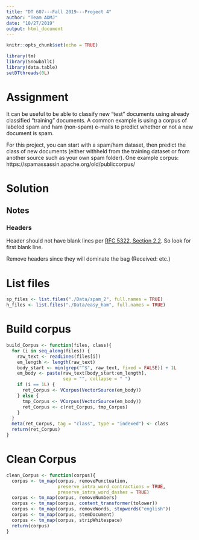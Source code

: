 ```yaml
---
title: "DT 607---Fall 2019---Project 4"
author: "Team ADMJ"
date: "10/27/2019"
output: html_document
---
```


```r
knitr::opts_chunk$set(echo = TRUE)
```
```r
library(tm)
library(SnowballC)
library(data.table)
setDTthreads(0L)
```

# Assignment
It can be useful to be able to classify new "test" documents using already
classified "training" documents.  A common example is using a corpus of labeled
spam and ham (non-spam) e-mails to predict whether or not a new document is spam.  

For this project, you can start with a spam/ham dataset, then predict the class
of new documents (either withheld from the training dataset or from another
source such as your own spam folder). One example corpus:
https://spamassassin.apache.org/old/publiccorpus/

# Solution
## Notes
### Headers
Header should not have blank lines per
[RFC 5322, Section 2.2](https://tools.ietf.org/html/rfc5322). So look for first
blank line.

Remove headers since they will dominate the bag (Received: etc.)

# List files
```r
sp_files <- list.files("./Data/spam_2", full.names = TRUE)
h_files <- list.files("./Data/easy_ham", full.names = TRUE)
```

# Build corpus
```r
build_Corpus <- function(files, class){
  for (i in seq_along(files)) {
    raw_text <- readLines(files[i])
    em_length <- length(raw_text)
    body_start <- min(grep("^$", raw_text, fixed = FALSE)) + 1L
    em_body <- paste(raw_text[body_start:em_length],
                     sep = "", collapse = " ")
    if (i == 1L) {
      ret_Corpus <- VCorpus(VectorSource(em_body))
    } else {
      tmp_Corpus <- VCorpus(VectorSource(em_body))
      ret_Corpus <- c(ret_Corpus, tmp_Corpus)
    }
  }
  meta(ret_Corpus, tag = "class", type = "indexed") <- class
  return(ret_Corpus)
}
```


# Clean Corpus
```r
clean_Corpus <- function(corpus){
  corpus <- tm_map(corpus, removePunctuation,
                   preserve_intra_word_contractions = TRUE,
                   preserve_intra_word_dashes = TRUE)
  corpus <- tm_map(corpus, removeNumbers)
  corpus <- tm_map(corpus, content_transformer(tolower))
  corpus <- tm_map(corpus, removeWords, stopwords("english"))
  corpus <- tm_map(corpus, stemDocument)
  corpus <- tm_map(corpus, stripWhitespace)
  return(corpus)
}
```

